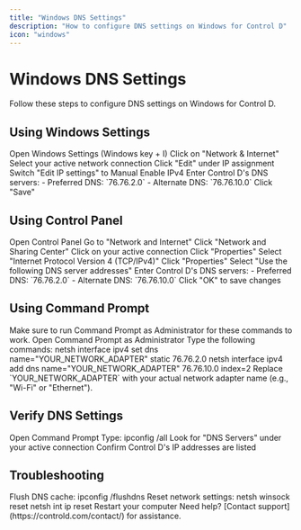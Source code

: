 ```yaml
---
title: "Windows DNS Settings"
description: "How to configure DNS settings on Windows for Control D"
icon: "windows"
---
```


# Windows DNS Settings

<Note>
Follow these steps to configure DNS settings on Windows for Control D.
</Note>

## Using Windows Settings

<Steps>
  <Step>Open Windows Settings (Windows key + I)</Step>
  <Step>Click on "Network & Internet"</Step>
  <Step>Select your active network connection</Step>
  <Step>Click "Edit" under IP assignment</Step>
  <Step>Switch "Edit IP settings" to Manual</Step>
  <Step>Enable IPv4</Step>
  <Step>
    Enter Control D's DNS servers:
    - Preferred DNS: `76.76.2.0`
    - Alternate DNS: `76.76.10.0`
  </Step>
  <Step>Click "Save"</Step>
</Steps>

## Using Control Panel

<Steps>
  <Step>Open Control Panel</Step>
  <Step>Go to "Network and Internet"</Step>
  <Step>Click "Network and Sharing Center"</Step>
  <Step>Click on your active connection</Step>
  <Step>Click "Properties"</Step>
  <Step>Select "Internet Protocol Version 4 (TCP/IPv4)"</Step>
  <Step>Click "Properties"</Step>
  <Step>Select "Use the following DNS server addresses"</Step>
  <Step>
    Enter Control D's DNS servers:
    - Preferred DNS: `76.76.2.0`
    - Alternate DNS: `76.76.10.0`
  </Step>
  <Step>Click "OK" to save changes</Step>
</Steps>

## Using Command Prompt

<Warning>
Make sure to run Command Prompt as Administrator for these commands to work.
</Warning>

<Steps>
  <Step>Open Command Prompt as Administrator</Step>
  <Step>
    Type the following commands:
    <CodeBlock>
      netsh interface ipv4 set dns name="YOUR_NETWORK_ADAPTER" static 76.76.2.0
      netsh interface ipv4 add dns name="YOUR_NETWORK_ADAPTER" 76.76.10.0 index=2
    </CodeBlock>
  </Step>
</Steps>

<Note>
Replace `YOUR_NETWORK_ADAPTER` with your actual network adapter name (e.g., "Wi-Fi" or "Ethernet").
</Note>

## Verify DNS Settings

<Steps>
  <Step>Open Command Prompt</Step>
  <Step>
    Type:
    <CodeBlock>
      ipconfig /all
    </CodeBlock>
  </Step>
  <Step>Look for "DNS Servers" under your active connection</Step>
  <Step>Confirm Control D's IP addresses are listed</Step>
</Steps>

## Troubleshooting

<Accordion title="Common Issues">
  <Steps>
    <Step>
      Flush DNS cache:
      <CodeBlock>
        ipconfig /flushdns
      </CodeBlock>
    </Step>
    <Step>
      Reset network settings:
      <CodeBlock>
        netsh winsock reset
        netsh int ip reset
      </CodeBlock>
    </Step>
    <Step>Restart your computer</Step>
  </Steps>
</Accordion>

<Card>
  Need help? [Contact support](https://controld.com/contact/) for assistance.
</Card> 